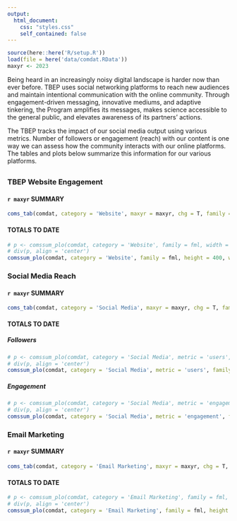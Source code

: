 ```yaml
---
output:
  html_document:
    css: "styles.css"
    self_contained: false
---
```


```r
source(here::here('R/setup.R'))
load(file = here('data/comdat.RData'))
maxyr <- 2023
```

Being heard in an increasingly noisy digital landscape is harder now than ever before. TBEP uses social networking platforms to reach new audiences and maintain intentional communication with the online community. Through engagement-driven messaging, innovative mediums, and adaptive tinkering, the Program amplifies its messages, makes science accessible to the general public, and elevates awareness of its partners' actions.

The TBEP tracks the impact of our social media output using various metrics. Number of followers or engagement (reach) with our content is one way we can assess how the community interacts with our online platforms. The tables and plots below summarize this information for our various platforms. 

## {.tabset .tabset-pills}

### TBEP Website Engagement 

#### `r maxyr` SUMMARY 

```r
coms_tab(comdat, category = 'Website', maxyr = maxyr, chg = T, family = fml, showtab = F)
```

#### TOTALS TO DATE 

```r
# p <- comssum_plo(comdat, category = 'Website', family = fml, width = 800, height = 400)
# div(p, align = 'center')
comssum_plo(comdat, category = 'Website', family = fml, height = 400, width = NULL, fntsz = 16)
```

### Social Media Reach

#### `r maxyr` SUMMARY

```r
coms_tab(comdat, category = 'Social Media', maxyr = maxyr, chg = T, family = fml)
```

#### TOTALS TO DATE {.tabset .tabset-pills}

##### Followers

```r
# p <- comssum_plo(comdat, category = 'Social Media', metric = 'users', family = fml, width = 800, height = 600)
# div(p, align = 'center')
comssum_plo(comdat, category = 'Social Media', metric = 'users', family = fml, height = 600, width = NULL, fntsz = 16)
```

##### Engagement

```r
# p <- comssum_plo(comdat, category = 'Social Media', metric = 'engagement', family = fml, width = 800, height = 600)
# div(p, align = 'center')
comssum_plo(comdat, category = 'Social Media', metric = 'engagement', family = fml, height = 600, width = NULL, fntsz = 16)
```

### Email Marketing

#### `r maxyr` SUMMARY

```r
coms_tab(comdat, category = 'Email Marketing', maxyr = maxyr, chg = T, family = fml, showtab = F)
```

#### TOTALS TO DATE 

```r
# p <- comssum_plo(comdat, category = 'Email Marketing', family = fml, width = 800, height = 200)
# div(p, align = 'center')
comssum_plo(comdat, category = 'Email Marketing', family = fml, height = 250, width = NULL, fntsz = 16)
```

<script type="text/javascript" src="js/iframeResizer.contentWindow.min.js"></script>